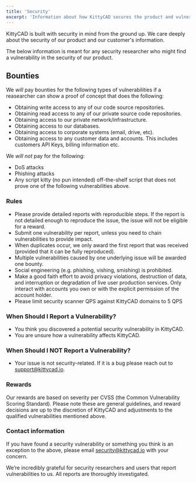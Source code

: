 ```yaml
---
title: 'Security'
excerpt: 'Information about how KittyCAD secures the product and vulnerability discolsure.'
---
```


KittyCAD is built with security in mind from the ground up. We care deeply about
the security of our product and our customer's information.

The below information is meant for any security researcher who might find
a vulnerability in the security of our product.

## Bounties

We _will_ pay bounties for the following types of vulnerabilities if a reasearcher
can show a proof of concept that does the following:

- Obtaining write access to any of our code source repositories.
- Obtaining read access to any of our private source code repositories.
- Obtaining access to our private network/infrastructure.
- Obtaining access to our databases.
- Obtaining access to corporate systems (email, drive, etc).
- Obtaining access to any customer data and accounts. This includes customers API Keys, billing information etc.

We _will not_ pay for the following:

- DoS attacks
- Phishing attacks
- Any script kitty (no pun intended) off-the-shelf script that does not prove
    one of the following vulnerabilities above.

### Rules

- Please provide detailed reports with reproducible steps. If the report is not detailed enough to reproduce the issue, the issue will not be eligible for a reward.
- Submit one vulnerability per report, unless you need to chain vulnerabilities to provide impact.
- When duplicates occur, we only award the first report that was received (provided that it can be fully reproduced).
- Multiple vulnerabilities caused by one underlying issue will be awarded one bounty.
- Social engineering (e.g. phishing, vishing, smishing) is prohibited.
- Make a good faith effort to avoid privacy violations, destruction of data, and interruption or degradation of live user production services. Only interact with accounts you own or with the explicit permission of the account holder.
- Please limit security scanner QPS against KittyCAD domains to 5 QPS

### When Should I Report a Vulnerability?

- You think you discovered a potential security vulnerability in KittyCAD.
- You are unsure how a vulnerability affects KittyCAD. 

### When Should I NOT Report a Vulnerability?

- Your issue is not security-related. If it is a bug please reach out to [support@kittycad.io](mailto:support@kittycad.io).

### Rewards

Our rewards are based on severity per CVSS (the Common Vulnerability Scoring Standard). Please note these are general guidelines, and reward decisions are up to the discretion of KittyCAD and adjustments to the qualified vulnerabilities mentioned above. 

### Contact information

If you have found a security vulnerability or something you think is an exception to the above, please email
[security@kittycad.io](mailto:security@kittycad.io) with your concern.

We’re incredibly grateful for security researchers and users that report vulnerabilities to us. 
All reports are thoroughly investigated.

